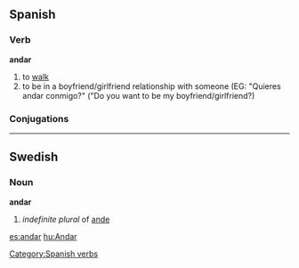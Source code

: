 ==Spanish==
===Verb===
'''andar'''
# to [[walk]]
# to be in a boyfriend/girlfriend relationship with someone (EG: "Quieres andar conmigo?" ("Do you want to be my boyfriend/girlfriend?)

=== Conjugations ===
{{template:Es:-ar(andar)|and}}
[[Category:Spanish verbs]]
----

== Swedish ==
=== Noun ===
'''andar'''
#''indefinite plural'' of [[ande#Swedish|ande]]

[[es:andar]]
[[hu:Andar]]